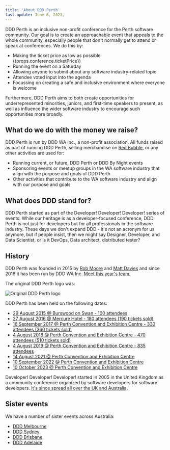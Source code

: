 ```yaml
---
title: 'About DDD Perth'
last-update: June 6, 2023,
---
```


DDD Perth is an inclusive non-profit conference for the Perth software community. Our goal is to create an approachable event that appeals to the whole community, especially people that don't normally get to attend or speak at conferences. We do this by:

-   Making the ticket price as low as possible ({props.conference.ticketPrice})
-   Running the event on a Saturday
-   Allowing anyone to submit about any software industry-related topic
-   Attendee voted input into the agenda
-   Focussing on creating a safe and inclusive environment where everyone is welcome

Furthermore, DDD Perth aims to both create opportunities for underrepresented minorities, juniors, and first-time speakers to present, as well as influence the wider software industry to encourage such opportunities more broadly.

## What do we do with the money we raise?

DDD Perth is run by DDD WA Inc., a non-profit association. All funds raised as part of running DDD Perth, selling merchandise on [Red Bubble](https://www.redbubble.com/people/dddperth), or any other activities are used for:

-   Running current, or future, DDD Perth or DDD By Night events
-   Sponsoring events or meetup groups in the WA software industry that align with the purpose and goals of DDD Perth
-   Other activities that contribute to the WA software industry and align with our purpose and goals

## What does DDD stand for?

DDD Perth started as part of the Developer! Developer! Developer! series of events. While our heritage is as a developer-focused conference, DDD Perth is not just for developers but for all professionals in the software industry. These days we don't expand DDD - it's not an acronym for us anymore, but if people insist, then we might say Designer, Developer, and Data Scientist, or is it DevOps, Data architect, distributed tester?

## History

DDD Perth was founded in 2015 by [Rob Moore](https://www.twitter.com/robdmoore) and [Matt Davies](https://www.twitter.com/mdaviesnet) and since 2018 it has been run by DDD WA Inc. [Meet this year's team.](/team)

The original DDD Perth logo was:

![Original DDD Perth logo](/images/logo-old.png)

DDD Perth has been held on the following dates:

-   [29 August 2015 @ Burswood on Swan - 100 attendees](/agenda/2015)
-   [27 August 2016 @ Mercure Hotel - 180 attendees (190 tickets sold)](/agenda/2016)
-   [16 September 2017 @ Perth Convention and Exhibition Centre - 330 attendees (360 tickets sold)](/agenda/2017)
-   [4 August 2018 @ Perth Convention and Exhibition Centre - 470 attendees (510 tickets sold)](/agenda/2018)
-   [4 August 2019 @ Perth Convention and Exhibition Centre - 835 attendees](/agenda/2019)
-   [14 August 2021 @ Perth Convention and Exhibition Centre](/agenda/2021)
-   [10 September 2022 @ Perth Convention and Exhibition Centre](/agenda/2022)
-   [10 October 2023 @ Perth Convention and Exhibition Centre](/agenda/2023)

Developer! Developer! Developer! started in 2005 in the United Kingdom as a community conference organized by software developers for software developers. [It's since spread all over the UK and Australia](https://en.wikipedia.org/wiki/Developer!_Developer!_Developer!).

## Sister events

We have a number of sister events across Australia:

-   [DDD Melbourne](https://dddmelbourne.com/)
-   [DDD Sydney](https://www.dddsydney.com.au/)
-   [DDD Brisbane](http://dddbrisbane.com/)
-   [DDD Adelaide](https://dddadelaide.com/)
